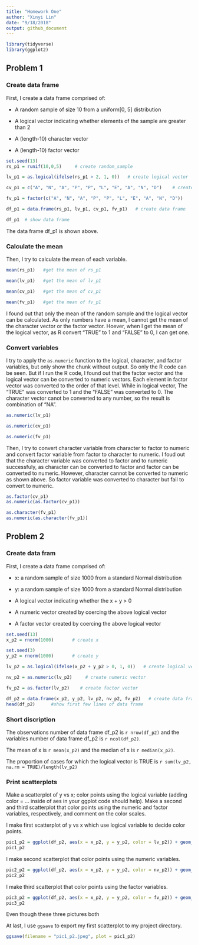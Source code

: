 ```yaml
---
title: "Homework One"
author: "Xinyi Lin"
date: "9/18/2018"
output: github_document
---
```


```r
library(tidyverse)
library(ggplot2)
```

## Problem 1

### Create data frame

First, I create a data frame comprised of:

* A random sample of size 10 from a uniform[0, 5] distribution

* A logical vector indicating whether elements of the sample are greater than 2

* A (length-10) character vector

* A (length-10) factor vector

```r
set.seed(13)
rs_p1 = runif(10,0,5)     # create random_sample

lv_p1 = as.logical(ifelse(rs_p1 > 2, 1, 0))   # create logical vector

cv_p1 = c("A", "N", "A", "P", "P", "L", "E", "A", "N", "D")    # create character vector

fv_p1 = factor(c("A", "N", "A", "P", "P", "L", "E", "A", "N", "D"))      # create factor vector

df_p1 = data.frame(rs_p1, lv_p1, cv_p1, fv_p1)   # create data frame

df_p1  # show data frame
```

The data frame df_p1 is shown above.

### Calculate the mean

Then, I try to calculate the mean of each variable.

```r
mean(rs_p1)   #get the mean of rs_p1

mean(lv_p1)   #get the mean of lv_p1

mean(cv_p1)   #get the mean of cv_p1

mean(fv_p1)   #get the mean of fv_p1
```

I found out that only the mean of the random sample and the logical vector can be calculated. As only numbers have a mean, I cannot get the mean of the character vector or the factor vector. Hoever, when I get the mean of the logical vector, as R convert "TRUE" to 1 and "FALSE" to 0, I can get one.

### Convert variables
I try to apply the `as.numeric` function to the logical, character, and factor variables, but only show the chunk without output. So only the R code can be seen. But if I run the R code, I found out that the factor vector and the logical vector can be converted to numeric vectors. Each element in factor vector was converted to the order of that level. While in logical vector, The "TRUE" was converted to 1 and the "FALSE" was converted to 0. The character vector canot be converted to any number, so the result is combination of "NA".

```r
as.numeric(lv_p1)  

as.numeric(cv_p1)

as.numeric(fv_p1)
```

Then, I try to convert character variable from character to factor to numeric and convert factor variable from factor to character to numeric. I foud out that the character variable was converted to factor and to numeric successfuly, as character can be converted to factor and factor can be converted to numeric. However, character cannot be converted to numeric as shown above. So factor variable was converted to character but fail to convert to numeric.

```r
as.factor(cv_p1)
as.numeric(as.factor(cv_p1))

as.character(fv_p1)
as.numeric(as.character(fv_p1))
```

## Problem 2

### Create data fram

First, I create a data frame comprised of:

* x: a random sample of size 1000 from a standard Normal distribution

* y: a random sample of size 1000 from a standard Normal distribution

* A logical vector indicating whether the x + y > 0

* A numeric vector created by coercing the above logical vector

* A factor vector created by coercing the above logical vector

```r
set.seed(13)
x_p2 = rnorm(1000)       # create x

set.seed(3)
y_p2 = rnorm(1000)       # create y

lv_p2 = as.logical(ifelse(x_p2 + y_p2 > 0, 1, 0))   # create logical vector

nv_p2 = as.numeric(lv_p2)     # create numeric vector

fv_p2 = as.factor(lv_p2)    # create factor vector

df_p2 = data.frame(x_p2, y_p2, lv_p2, nv_p2, fv_p2)   # create data frame
head(df_p2)      #show first few lines of data frame
```

### Short discription

The observations number of data frame df_p2 is `r nrow(df_p2)` and the variables number of data frame df_p2 is `r ncol(df_p2)`.

The mean of x is `r mean(x_p2)` and the median of x is `r median(x_p2)`.

The proportion of cases for which the logical vector is TRUE is `r sum(lv_p2, na.rm = TRUE)/length(lv_p2)`

### Print scatterplots

Make a scatterplot of y vs x; color points using the logical variable (adding color = ... inside of aes in your ggplot code should help). Make a second and third scatterplot that color points using the numeric and factor variables, respectively, and comment on the color scales.

I make first scatterplot of y vs x which use logical variable to decide color points.

```r
pic1_p2 = ggplot(df_p2, aes(x = x_p2, y = y_p2, color = lv_p2)) + geom_point()
pic1_p2
```

I make second scatterplot that color points using the numeric variables.

```r
pic2_p2 = ggplot(df_p2, aes(x = x_p2, y = y_p2, color = nv_p2)) + geom_point()
pic2_p2
```

I make third scatterplot that color points using the factor variables.

```r
pic3_p2 = ggplot(df_p2, aes(x = x_p2, y = y_p2, color = fv_p2)) + geom_point()
pic3_p2
```

Even though these three pictures both 

At last, I use `ggsave` to export my first scatterplot to my project directory.

```r
ggsave(filename = "pic1_p2.jpeg", plot = pic1_p2)
```


